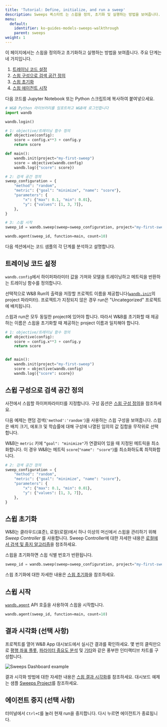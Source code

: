 ```yaml
---
title: 'Tutorial: Define, initialize, and run a sweep'
description: Sweeps 퀵스타트 는 스윕을 정의, 초기화 및 실행하는 방법을 보여줍니다. 주요 단계는 다음과 같습니다.
menu:
  default:
    identifier: ko-guides-models-sweeps-walkthrough
    parent: sweeps
weight: 1
---
```


이 페이지에서는 스윕을 정의하고 초기화하고 실행하는 방법을 보여줍니다. 주요 단계는 네 가지입니다.

1. [트레이닝 코드 설정](#set-up-your-training-code)
2. [스윕 구성으로 검색 공간 정의](#define-the-search-space-with-a-sweep-configuration)
3. [스윕 초기화](#initialize-the-sweep)
4. [스윕 에이전트 시작](#start-the-sweep)

다음 코드를 Jupyter Notebook 또는 Python 스크립트에 복사하여 붙여넣으세요.

```python
# W&B Python 라이브러리를 임포트하고 W&B에 로그인합니다
import wandb

wandb.login()

# 1: objective/트레이닝 함수 정의
def objective(config):
    score = config.x**3 + config.y
    return score

def main():
    wandb.init(project="my-first-sweep")
    score = objective(wandb.config)
    wandb.log({"score": score})

# 2: 검색 공간 정의
sweep_configuration = {
    "method": "random",
    "metric": {"goal": "minimize", "name": "score"},
    "parameters": {
        "x": {"max": 0.1, "min": 0.01},
        "y": {"values": [1, 3, 7]},
    },
}

# 3: 스윕 시작
sweep_id = wandb.sweep(sweep=sweep_configuration, project="my-first-sweep")

wandb.agent(sweep_id, function=main, count=10)
```

다음 섹션에서는 코드 샘플의 각 단계를 분석하고 설명합니다.

## 트레이닝 코드 설정
`wandb.config`에서 하이퍼파라미터 값을 가져와 모델을 트레이닝하고 메트릭을 반환하는 트레이닝 함수를 정의합니다.

선택적으로 W&B Run의 출력을 저장할 프로젝트 이름을 제공합니다([`wandb.init`](/ko/ref/python/init)의 project 파라미터). 프로젝트가 지정되지 않은 경우 run은 "Uncategorized" 프로젝트에 배치됩니다.

<Note>
스윕과 run은 모두 동일한 project에 있어야 합니다. 따라서 W&B를 초기화할 때 제공하는 이름은 스윕을 초기화할 때 제공하는 project 이름과 일치해야 합니다.
</Note>

```python
# 1: objective/트레이닝 함수 정의
def objective(config):
    score = config.x**3 + config.y
    return score


def main():
    wandb.init(project="my-first-sweep")
    score = objective(wandb.config)
    wandb.log({"score": score})
```

## 스윕 구성으로 검색 공간 정의

사전에서 스윕할 하이퍼파라미터를 지정합니다. 구성 옵션은 [스윕 구성 정의](/ko/guides/models/sweeps/define-sweep-configuration/)을 참조하세요.

다음 예제는 랜덤 검색(`'method':'random'`)을 사용하는 스윕 구성을 보여줍니다. 스윕은 배치 크기, 에포크 및 학습률에 대해 구성에 나열된 임의의 값 집합을 무작위로 선택합니다.

W&B는 `metric` 키에 `“goal": "minimize"`가 연결되어 있을 때 지정된 메트릭을 최소화합니다. 이 경우 W&B는 메트릭 `score`(`"name": "score"`)를 최소화하도록 최적화합니다.

```python
# 2: 검색 공간 정의
sweep_configuration = {
    "method": "random",
    "metric": {"goal": "minimize", "name": "score"},
    "parameters": {
        "x": {"max": 0.1, "min": 0.01},
        "y": {"values": [1, 3, 7]},
    },
}
```

## 스윕 초기화

W&B는 클라우드(표준), 로컬(로컬)에서 하나 이상의 머신에서 스윕을 관리하기 위해 _Sweep Controller_ 를 사용합니다. Sweep Controller에 대한 자세한 내용은 [로컬에서 검색 및 중지 알고리즘](/ko/./local-controller)을 참조하세요.

스윕을 초기화하면 스윕 식별 번호가 반환됩니다.

```python
sweep_id = wandb.sweep(sweep=sweep_configuration, project="my-first-sweep")
```

스윕 초기화에 대한 자세한 내용은 [스윕 초기화](/ko/./initialize-sweeps)을 참조하세요.

## 스윕 시작

[`wandb.agent`](/ko/ref/python/agent) API 호출을 사용하여 스윕을 시작합니다.

```python
wandb.agent(sweep_id, function=main, count=10)
```

## 결과 시각화 (선택 사항)

프로젝트를 열어 W&B App 대시보드에서 실시간 결과를 확인하세요. 몇 번의 클릭만으로 [평행 좌표 플롯](/ko/guides/models/app/features/panels/parallel-coordinates), [파라미터 중요도 분석](/ko/guides/models/app/features/panels/parameter-importance) 및 [기타](/ko/guides/models/app/features/panels/)와 같은 풍부한 인터랙티브 차트를 구성합니다.

<Frame>
    <img src="/images/sweeps/quickstart_dashboard_example.png" alt="Sweeps Dashboard example"  />
</Frame>

결과 시각화 방법에 대한 자세한 내용은 [스윕 결과 시각화](/ko/./visualize-sweep-results)를 참조하세요. 대시보드 예제는 샘플 [Sweeps Project](https://wandb.ai/anmolmann/pytorch-cnn-fashion/sweeps/pmqye6u3)를 참조하세요.

## 에이전트 중지 (선택 사항)

터미널에서 `Ctrl+C`를 눌러 현재 run을 중지합니다. 다시 누르면 에이전트가 종료됩니다.
